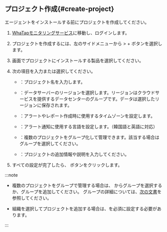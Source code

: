 
<Xclude product='quick-guide,features,ncloud'>

## プロジェクト作成{#create-project}

</Xclude>

エージェントをインストールする前にプロジェクトを作成してください。

1. [WhaTapモニタリングサービス](https://service.whatap.io)に移動し、ログインします。

1. プロジェクトを作成するには、左のサイドメニューから<Cmdname sid="BTN07332" className="uitext" /> &gt; + <Cmdname sid='BTN06696' className='uitext'/>ボタンを選択します。

1. <Cmdname sid="TTL07073" className="uitext" /> 画面でプロジェクトにインストールする製品を選択してください。

1. 次の項目を入力または選択してください。

    * <Cmdname sid="project_name" className="uitext" />：プロジェクト名を入力します。

    * <Cmdname sid="data_server_region" className="uitext" />：データサーバーのリージョンを選択します。リージョンはクラウドサービスを提供するデータセンターのグループです。データは選択したリージョンに保存されます。

    * <Cmdname sid="project_time_zone" className="uitext" />：アラートやレポート作成時に使用するタイムゾーンを設定します。

    * <Cmdname sid="TTL07727" className="uitext" />：アラート通知に使用する言語を設定します。（韓国語と英語に対応）

    * <Cmdname sid="project_groups" className="uitext" />：複数のプロジェクトをグループ化して管理できます。該当する場合はグループを選択してください。

    * <Cmdname sid="project_description" className="uitext" />：プロジェクトの追加情報や説明を入力してください。

1. すべての設定が完了したら、<Cmdname sid="creating_a_project" className="uitext" /> ボタンをクリックします。

:::note

- 複数のプロジェクトをグループで管理する場合は、 <Cmdname sid="project_groups" className="uitext" />からグループを選択するか、グループを追加してください。 グループの詳細については、[次の文書](/project/group)を参照してください。

- 組織を選択してプロジェクトを追加する場合は、<Cmdname sid="group_of_organization" className="uitext" />を必須に設定する必要があります。

:::
